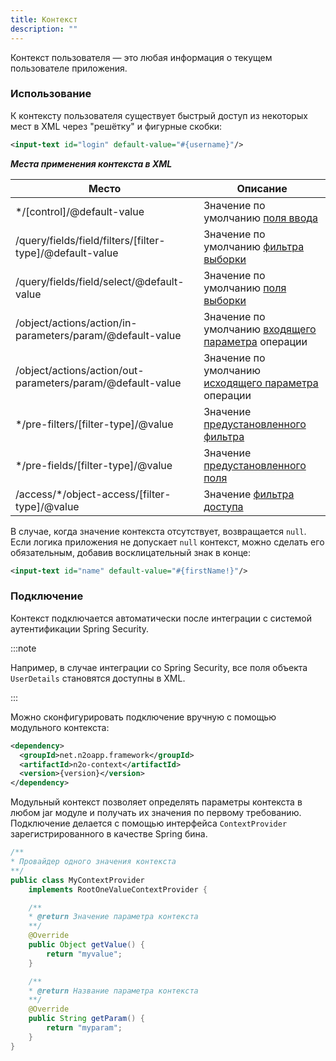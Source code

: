 ```yaml
---
title: Контекст
description: ""
---
```


Контекст пользователя — это любая информация о текущем пользователе приложения.

### Использование

К контексту пользователя существует быстрый доступ из некоторых мест в XML через "решётку" и фигурные скобки:

```xml
<input-text id="login" default-value="#{username}"/>
```

__*Места применения контекста в XML*__

|Место                                                     |Описание                                                                        |
|----------------------------------------------------------|--------------------------------------------------------------------------------|
|*/[control]/@default-value                                |Значение по умолчанию [поля ввода](../manual/defaultvalue#Default_field_values) |
|/query/fields/field/filters/[filter-type]/@default-value  |Значение по умолчанию [фильтра выборки](../manual/data#Selection_filters)       |
|/query/fields/field/select/@default-value                 |Значение по умолчанию [поля выборки](../manual/data#Selection_fields)           |
|/object/actions/action/in-parameters/param/@default-value |Значение по умолчанию [входящего параметра](../manual/data#Object_operations) операции |
|/object/actions/action/out-parameters/param/@default-value|Значение по умолчанию [исходящего параметра](../manual/data#Object_operations) операции|
|*/pre-filters/[filter-type]/@value                        |Значение [предустановленного фильтра](../manual/filters#pre-filters)                    |
|*/pre-fields/[filter-type]/@value                         |Значение [предустановленного поля](../manual/filters#Preset_fields)                    |
|/access/*/object-access/[filter-type]/@value              |Значение [фильтра доступа](../manual/security#Access_scheme)                           |

В случае, когда значение контекста отсутствует, возвращается `null`.
Если логика приложения не допускает `null` контекст, можно сделать его обязательным, добавив восклицательный знак в конце:

```xml title="бязательный контекст"
<input-text id="name" default-value="#{firstName!}"/>
```

### Подключение

Контекст подключается автоматически после интеграции с системой аутентификации Spring Security.

:::note

Например, в случае интеграции со Spring Security, все поля объекта `UserDetails` становятся доступны в XML.

:::

Можно сконфигурировать подключение вручную с помощью модульного контекста:

```xml title="Подключение модульного контекста в Maven"
<dependency>
  <groupId>net.n2oapp.framework</groupId>
  <artifactId>n2o-context</artifactId>
  <version>{version}</version>
</dependency>
```

Модульный контекст позволяет определять параметры контекста в любом jar модуле и получать их значения по первому требованию.
Подключение делается с помощью интерфейса `ContextProvider` зарегистрированного в качестве Spring бина.

```java
/**
* Провайдер одного значения контекста
**/
public class MyContextProvider
    implements RootOneValueContextProvider {

    /**
    * @return Значение параметра контекста
    **/
    @Override
    public Object getValue() {
        return "myvalue";
    }

    /**
    * @return Название параметра контекста
    **/
    @Override
    public String getParam() {
        return "myparam";
    }
}
```
